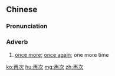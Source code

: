 ==Chinese==
{{zh-forms}}

===Pronunciation===
{{zh-pron
|m=zàicì
|c=zoi3 ci3
|mn=chài-chhù
|cat=adv
}}

===Adverb===
{{zh-adv}}

# [[once more]]; [[once again]]; one more time
#: {{zh-x|歡迎 再次 光臨|hope to see you '''again''' [at our establishment]}}

[[ko:再次]]
[[hu:再次]]
[[mg:再次]]
[[zh:再次]]
